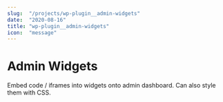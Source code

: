 ```yaml
---
slug:  "/projects/wp-plugin__admin-widgets"
date:  "2020-08-16"
title: "wp-plugin__admin-widgets"
icon:  "message"
---
```



# Admin Widgets

Embed code / iframes into widgets onto admin dashboard. Can also style them with CSS.